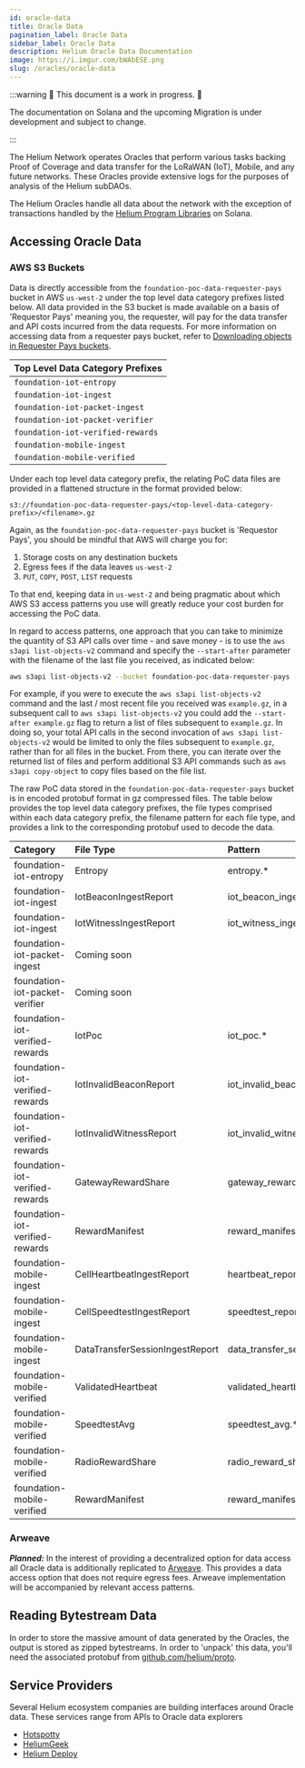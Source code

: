 ```yaml
---
id: oracle-data
title: Oracle Data
pagination_label: Oracle Data
sidebar_label: Oracle Data
description: Helium Oracle Data Documentation
image: https://i.imgur.com/bWAbESE.png
slug: /oracles/oracle-data
---
```



:::warning 🚧 This document is a work in progress. 🚧

The documentation on Solana and the upcoming Migration is under development and subject to change.

:::

The Helium Network operates Oracles that perform various tasks backing Proof of Coverage and data
transfer for the LoRaWAN (IoT), Mobile, and any future networks. These Oracles provide extensive
logs for the purposes of analysis of the Helium subDAOs.

The Helium Oracles handle all data about the network with the exception of transactions handled by
the [Helium Program Libraries](https://github.com/helium/helium-program-library) on Solana.

<!--TODO: break out all the data for each, What is the bucket, what data is in each  -->

## Accessing Oracle Data

### AWS S3 Buckets

Data is directly accessible from the `foundation-poc-data-requester-pays` bucket in AWS `us-west-2` 
under the top level data category prefixes listed below. All data provided in the S3 bucket is 
made available on a basis of 'Requestor Pays' meaning you, the requester, will pay for the data 
transfer and API costs incurred from the data requests. For more information on accessing data from 
a requester pays bucket, refer to [Downloading objects in Requester Pays buckets](https://docs.aws.amazon.com/AmazonS3/latest/userguide/ObjectsinRequesterPaysBuckets.html).

   | Top Level Data Category Prefixes |
   | -------------------------------- |
   | `foundation-iot-entropy`         |
   | `foundation-iot-ingest`          |
   | `foundation-iot-packet-ingest`   |
   | `foundation-iot-packet-verifier` |
   | `foundation-iot-verified-rewards`|
   | `foundation-mobile-ingest`       |
   | `foundation-mobile-verified`     |

Under each top level data category prefix, the relating PoC data files are provided in a flattened 
structure in the format provided below:

`s3://foundation-poc-data-requester-pays/<top-level-data-category-prefix>/<filename>.gz`

Again, as the `foundation-poc-data-requester-pays` bucket is 'Requestor Pays', you should be mindful 
that AWS will charge you for:

1. Storage costs on any destination buckets
2. Egress fees if the data leaves `us-west-2`
3. `PUT`, `COPY`, `POST`, `LIST` requests

To that end, keeping data in `us-west-2` and being pragmatic about which AWS S3 access patterns you
use will greatly reduce your cost burden for accessing the PoC data.

In regard to access patterns, one approach that you can take to minimize the quantity of S3 API 
calls over time - and save money - is to use the `aws s3api list-objects-v2` command and specify
the `--start-after` parameter with the filename of the last file you received, as indicated below:

```bash
aws s3api list-objects-v2 --bucket foundation-poc-data-requester-pays --prefix <top-level-data-category-prefix> --start-after <filename> --request-payer requester
```

For example, if you were to execute the `aws s3api list-objects-v2` command and the last / most 
recent file you received was `example.gz`, in a subsequent call to `aws s3api list-objects-v2` you 
could add the `--start-after example.gz` flag to return a list of files subsequent to `example.gz`. 
In doing so, your total API calls in the second invocation of `aws s3api list-objects-v2` would be 
limited to only the files subsequent to `example.gz`, rather than for all files in the bucket. From
there, you can iterate over the returned list of files and perform additional S3 API commands such 
as `aws s3api copy-object` to copy files based on the file list.

The raw PoC data stored in the `foundation-poc-data-requester-pays` bucket is in encoded protobuf
format in gz compressed files. The table below provides the top level data category prefixes, the 
file types comprised within each data category prefix, the filename pattern for each file type, and 
provides a link to the corresponding protobuf used to decode the data.

| Category | File Type | Pattern | Protobuf |
| :--- | :--- | :-- | :-- |
| foundation-iot-entropy | Entropy | entropy.\* | [Proto](https://github.com/helium/proto/blob/149997d2a74e08679e56c2c892d7e46f2d0d1c46/src/entropy.proto#L5) |
| foundation-iot-ingest | IotBeaconIngestReport | iot_beacon_ingest_report.\* | [Proto](https://github.com/helium/proto/blob/149997d2a74e08679e56c2c892d7e46f2d0d1c46/src/service/poc_lora.proto#L83) |
| foundation-iot-ingest | IotWitnessIngestReport | iot_witness_ingest_report.\* | [Proto](https://github.com/helium/proto/blob/149997d2a74e08679e56c2c892d7e46f2d0d1c46/src/service/poc_lora.proto#L90) |
| foundation-iot-packet-ingest | Coming soon |
| foundation-iot-packet-verifier | Coming soon |
| foundation-iot-verified-rewards | IotPoc | iot_poc.\* | [Proto](https://github.com/helium/proto/blob/149997d2a74e08679e56c2c892d7e46f2d0d1c46/src/service/poc_lora.proto#L162) |
| foundation-iot-verified-rewards | IotInvalidBeaconReport | iot_invalid_beacon.\* | [Proto](https://github.com/helium/proto/blob/149997d2a74e08679e56c2c892d7e46f2d0d1c46/src/service/poc_lora.proto#L125) |
| foundation-iot-verified-rewards | IotInvalidWitnessReport | iot_invalid_witness.\* | [Proto](https://github.com/helium/proto/blob/149997d2a74e08679e56c2c892d7e46f2d0d1c46/src/service/poc_lora.proto#L133) |
| foundation-iot-verified-rewards | GatewayRewardShare | gateway_reward_share.\* | [Proto](https://github.com/helium/proto/blob/149997d2a74e08679e56c2c892d7e46f2d0d1c46/src/service/poc_lora.proto#L171) |
| foundation-iot-verified-rewards| RewardManifest | reward_manifest.\* | [Proto](https://github.com/helium/proto/blob/149997d2a74e08679e56c2c892d7e46f2d0d1c46/src/reward_manifest.proto#L5) |
| foundation-mobile-ingest | CellHeartbeatIngestReport | heartbeat_report.\* | [Proto](https://github.com/helium/proto/blob/149997d2a74e08679e56c2c892d7e46f2d0d1c46/src/service/poc_mobile.proto#L50) |
| foundation-mobile-ingest | CellSpeedtestIngestReport | speedtest_report.\* | [Proto](https://github.com/helium/proto/blob/149997d2a74e08679e56c2c892d7e46f2d0d1c46/src/service/poc_mobile.proto#L25) |
| foundation-mobile-ingest | DataTransferSessionIngestReport | data_transfer_session_ingest_report.\* | [Proto](https://github.com/helium/proto/blob/149997d2a74e08679e56c2c892d7e46f2d0d1c46/src/service/poc_mobile.proto#L177) |
| foundation-mobile-verified | ValidatedHeartbeat | validated_heartbeat.\* | [Proto](https://github.com/helium/proto/blob/149997d2a74e08679e56c2c892d7e46f2d0d1c46/src/service/poc_mobile.proto#L80) |
| foundation-mobile-verified | SpeedtestAvg | speedtest_avg.\* | [Proto](https://github.com/helium/proto/blob/149997d2a74e08679e56c2c892d7e46f2d0d1c46/src/service/poc_mobile.proto#L97) | 
| foundation-mobile-verified | RadioRewardShare | radio_reward_share.\* | [Proto](https://github.com/helium/proto/blob/149997d2a74e08679e56c2c892d7e46f2d0d1c46/src/service/poc_mobile.proto#L118) |
| foundation-mobile-verified | RewardManifest | reward_manifest.\* | [Proto](https://github.com/helium/proto/blob/149997d2a74e08679e56c2c892d7e46f2d0d1c46/src/reward_manifest.proto#L5) |

### Arweave

_**Planned:**_ In the interest of providing a decentralized option for data access all Oracle data
is additionally replicated to [Arweave](https://www.arweave.org). This provides a data access option
that does not require egress fees. Arweave implementation will be accompanied by relevant access
patterns.

## Reading Bytestream Data

In order to store the massive amount of data generated by the Oracles, the output is stored as
zipped bytestreams. In order to 'unpack' this data, you'll need the associated protobuf from
[github.com/helium/proto](https://github.com/helium/proto).

<!--TODO: list the specific protos used for each file type  -->

## Service Providers

Several Helium ecosystem companies are building interfaces around Oracle data. These services range
from APIs to Oracle data explorers

- [Hotspotty](https://hotspotty.net)
- [HeliumGeek](https://heliumgeek.com)
- [Helium Deploy](https://www.heliumdeploy.io)
